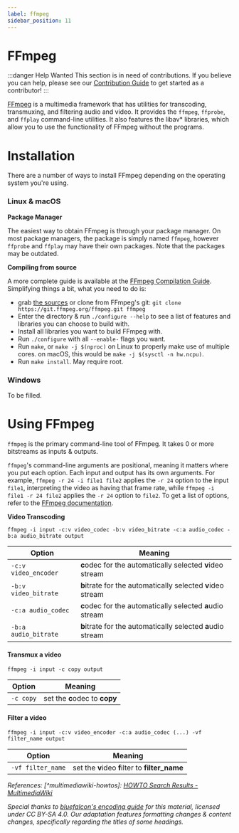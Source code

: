```yaml
---
label: ffmpeg
sidebar_position: 11
---
```


# FFmpeg

:::danger Help Wanted
This section is in need of contributions. If you believe you can help, please see our [Contribution Guide](../contribution-guide.mdx) to get started as a contributor!
:::

[FFmpeg](//ffmpeg.org) is a multimedia framework that has utilities for transcoding, transmuxing, and filtering audio and video. It provides the `ffmpeg`, `ffprobe`, and `ffplay` command-line utilities. It also features the libav\* libraries, which allow you to use the functionality of FFmpeg without the programs.

# Installation

There are a number of ways to install FFmpeg depending on the operating system you're using.

### Linux & macOS

**Package Manager**

The easiest way to obtain FFmpeg is through your package manager. On most package managers, the package is simply named `ffmpeg`, however `ffprobe` and `ffplay` may have their own packages. Note that the packages may be outdated.

**Compiling from source**

A more complete guide is available at the [FFmpeg Compilation Guide](https://trac.ffmpeg.org/wiki/CompilationGuide). Simplifying things a bit, what you need to do is:
- grab [the sources](https://ffmpeg.org/download.html) or clone from FFmpeg's git: `git clone https://git.ffmpeg.org/ffmpeg.git ffmpeg`
- Enter the directory & run `./configure --help` to see a list of features and libraries you can choose to build with.
- Install all libraries you want to build FFmpeg with.
- Run `./configure` with all `--enable-` flags you want.
- Run `make`, or `make -j $(nproc)` on Linux to properly make use of multiple cores. on macOS, this would be `make -j $(sysctl -n hw.ncpu)`.
- Run `make install`. May require root.

### Windows
To be filled.

# Using FFmpeg
`ffmpeg` is the primary command-line tool of FFmpeg. It takes 0 or more bitstreams as inputs & outputs.

`ffmpeg`'s command-line arguments are positional, meaning it matters where you put each option. Each input and output has its own arguments. For example, `ffmpeg -r 24 -i file1 file2` applies the `-r 24` option to the input `file1`, interpreting the video as having that frame rate, while `ffmpeg -i file1 -r 24 file2` applies the `-r 24` option to `file2`. To get a list of options, refer to the [FFmpeg documentation](//ffmpeg.org/ffmpeg-all.html).

**Video Transcoding**

`ffmpeg -i input -c:v video_codec -b:v video_bitrate -c:a audio_codec -b:a audio_bitrate output`

| Option               | Meaning                                                     |
|----------------------|-------------------------------------------------------------|
| `-c:v video_encoder`   | **c**odec for the automatically selected **v**ideo stream   |
| `-b:v video_bitrate` | **b**itrate for the automatically selected **v**ideo stream |
| `-c:a audio_codec`   | **c**odec for the automatically selected **a**udio stream   |
| `-b:a audio_bitrate` | **b**itrate for the automatically selected **a**udio stream |

#### Transmux a video
`ffmpeg -i input -c copy output`

| Option    | Meaning                       |
|-----------|-------------------------------|
| `-c copy` | set the **c**odec to **copy** |

#### Filter a video
`ffmpeg -i input -c:v video_encoder -c:a audio_codec (...) -vf filter_name output`

| Option            | Meaning                                         |
|-------------------|-------------------------------------------------|
| `-vf filter_name` | set the **v**ideo **f**ilter to **filter_name** |

*References:*
*[^multimediawiki-howtos]: [HOWTO Search Results - MultimediaWiki](//wiki.multimedia.cx/index.php?search=HOWTO&title=Special%3ASearch&go=Go)*

*Special thanks to [bluefalcon's encoding guide](https://encoding.bluefalcon.cc/) for this material, licensed under CC BY-SA 4.0. Our adaptation features formatting changes & content changes, specifically regarding the titles of some headings.*